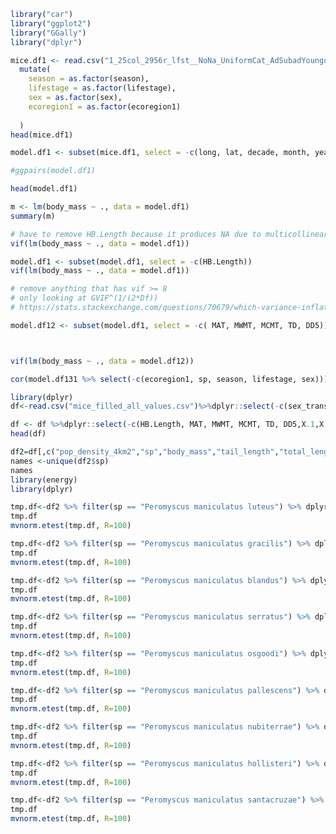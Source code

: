 ```{r}
library("car")
library("ggplot2")
library("GGally")
library("dplyr")
```

```{r}
mice.df1 <- read.csv("1_25col_2956r_lfst__NoNa_UniformCat_AdSubadYoungonly).csv") %>%
  mutate(
    season = as.factor(season),
    lifestage = as.factor(lifestage),
    sex = as.factor(sex),
    ecoregion1 = as.factor(ecoregion1)
    
  )
head(mice.df1)
```

```{r}


model.df1 <- subset(mice.df1, select = -c(long, lat, decade, month, year, X))

#ggpairs(model.df1)
```

```{r}
head(model.df1)
```


```{r}
m <- lm(body_mass ~ ., data = model.df1)
summary(m)
```


```{r}
# have to remove HB.Length because it produces NA due to multicollinearity
vif(lm(body_mass ~ ., data = model.df1))
```

```{r}
model.df1 <- subset(model.df1, select = -c(HB.Length))
vif(lm(body_mass ~ ., data = model.df1))

```

```{r}
# remove anything that has vif >= 8
# only looking at GVIF^(1/(2*Df))
# https://stats.stackexchange.com/questions/70679/which-variance-inflation-factor-should-i-be-using-textgvif-or-textgvif

model.df12 <- subset(model.df1, select = -c( MAT, MWMT, MCMT, TD, DD5))



vif(lm(body_mass ~ ., data = model.df12))
```

```{r}
cor(model.df131 %>% select(-c(ecoregion1, sp, season, lifestage, sex)))
```

```{r}
library(dplyr)
df<-read.csv("mice_filled_all_values.csv")%>%dplyr::select(-c(sex_transformed,ecoregion1_transformed,season_transformed,sex_num,season_num,ecoregion1_num))

df <- df %>%dplyr::select(-c(HB.Length, MAT, MWMT, MCMT, TD, DD5,X.1,X,long,lat,decade,month,year))
head(df)

df2=df[,c("pop_density_4km2","sp","body_mass","tail_length","total_length", "MAP","MSP","FFP","EMT","EXT")]
names <-unique(df2$sp)
names
library(energy)
library(dplyr)

```

```{r}
tmp.df<-df2 %>% filter(sp == "Peromyscus maniculatus luteus") %>% dplyr::select(-sp)
tmp.df
mvnorm.etest(tmp.df, R=100)
```
```{r}
tmp.df<-df2 %>% filter(sp == "Peromyscus maniculatus gracilis") %>% dplyr::select(-sp)
tmp.df
mvnorm.etest(tmp.df, R=100)
```
```{r}
tmp.df<-df2 %>% filter(sp == "Peromyscus maniculatus blandus") %>% dplyr::select(-sp)
tmp.df
mvnorm.etest(tmp.df, R=100)
```
```{r}
tmp.df<-df2 %>% filter(sp == "Peromyscus maniculatus serratus") %>% dplyr::select(-sp)
tmp.df
mvnorm.etest(tmp.df, R=100)
```
```{r}
tmp.df<-df2 %>% filter(sp == "Peromyscus maniculatus osgoodi") %>% dplyr::select(-sp)
tmp.df
mvnorm.etest(tmp.df, R=100)
```
```{r}
tmp.df<-df2 %>% filter(sp == "Peromyscus maniculatus pallescens") %>% dplyr::select(-sp)
tmp.df
mvnorm.etest(tmp.df, R=100)
```
```{r}
tmp.df<-df2 %>% filter(sp == "Peromyscus maniculatus nubiterrae") %>% dplyr::select(-sp)
tmp.df
mvnorm.etest(tmp.df, R=100)
```
```{r}
tmp.df<-df2 %>% filter(sp == "Peromyscus maniculatus hollisteri") %>% dplyr::select(-sp)
tmp.df
mvnorm.etest(tmp.df, R=100)
```
```{r}
tmp.df<-df2 %>% filter(sp == "Peromyscus maniculatus santacruzae") %>% dplyr::select(-sp)
tmp.df
mvnorm.etest(tmp.df, R=100)
```


